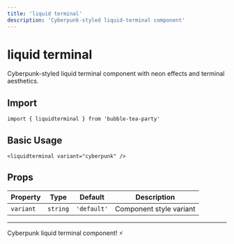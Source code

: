 ```yaml
---
title: 'liquid terminal'
description: 'Cyberpunk-styled liquid-terminal component'
---
```


# liquid terminal

Cyberpunk-styled liquid terminal component with neon effects and terminal aesthetics.

## Import

```svelte
import { liquidterminal } from 'bubble-tea-party'
```

## Basic Usage

```svelte
<liquidterminal variant="cyberpunk" />
```

## Props

| Property | Type | Default | Description |
|----------|------|---------|-------------|
| `variant` | `string` | `'default'` | Component style variant |

---

Cyberpunk liquid terminal component! ⚡
